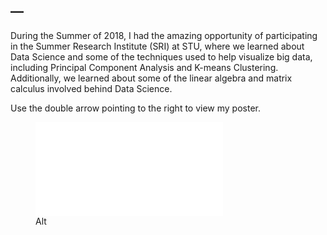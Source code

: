 ---
---

<link rel="stylesheet" href="styles.css" type="text/css">



During the Summer of 2018, I had the amazing opportunity of participating in the Summer Research Institute (SRI) at STU, where we learned about Data Science and some of the techniques used to help visualize big data, including Principal Component Analysis and K-means Clustering. Additionally, we learned about some of the linear algebra and matrix calculus involved behind Data Science.

Use the double arrow pointing to the right to view my poster.

![Alt](poster_Vega_North.pdf)